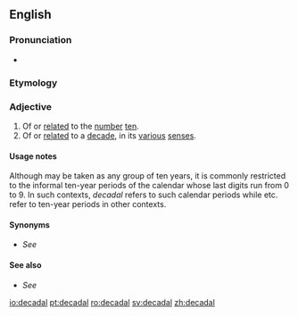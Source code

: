 ==English==

===Pronunciation===
* {{a|UK}} {{IPA|[dɪˈkeɪdəɫ]|lang=en}}

===Etymology===
{{suffix|en|decade|al}}

===Adjective===
{{en-adj|-}}

# Of or [[related]] to the [[number]] [[ten]].
# Of or [[related]] to a [[decade]], in its [[various]] [[sense]]s.

====Usage notes====
Although {{m|en|decade}} may be taken as any group of ten years, it is commonly restricted to the informal ten-year periods of the calendar whose last digits run from 0 to 9. In such contexts, ''decadal'' refers to such calendar periods while {{m|en|decennial}} etc. refer to ten-year periods in other contexts.

====Synonyms====
* {{sense|in some contexts}} ''See'' '''{{l|en|decennial}}'''

====See also====
* {{sense|base-10 numeration}} ''See'' '''{{l|en|decimal}}'''

[[io:decadal]]
[[pt:decadal]]
[[ro:decadal]]
[[sv:decadal]]
[[zh:decadal]]